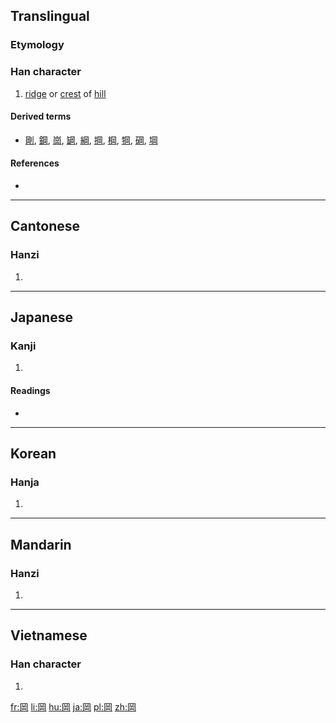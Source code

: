 {{also|冈}}
==Translingual==

===Etymology===
{{Han compound|网|山|c1=p|c2=s|t2=hill|ls=psc}}

===Han character===
{{Han char|rn=46|rad=山|as=05|sn=8|four=7722<sub>0</sub>|canj=月廿山 (BTU)|ids=⿵[[冂]]⿱[[䒑]][[山]]}}

# [[ridge]] or [[crest]] of [[hill]]

====Derived terms====
* [[剛]], [[鋼]], [[崗]], [[罁]], [[綱]], [[掆]], [[棡]], [[犅]], [[碙]], [[堈]]

====References====
* {{Han ref|kx=0308.390|dkj=07962|dj=0608.250|hdz=10100.140|uh=5CA1|ud=23713|bh=A9A3|bd=43427}}

----

==Cantonese==

===Hanzi===
{{yue-hanzi|jyut=[[gong1]]|y=gong1|sim=冈}}

# {{defn|lang=yue|sort=山05}}

----

==Japanese==

===Kanji===
{{ja-kanji|grade=|rs=山05}}

# {{defn|lang=ja|sort=山05}}

====Readings====
* {{ja-readings|on=[[こう]] (kō)|kun=[[おか]] (oka)}}

----

==Korean==

===Hanja===
{{ko-hanja|hangeul=강|rv=gang|mr=kang}}

# {{defn|lang=ko|sort=山05}}

----

==Mandarin==

===Hanzi===
{{cmn-hanzi|sim=冈|pin=[[gāng]] ([[gang1]])|wg=kang<sup>1</sup>}}

# {{defn|lang=cmn|sort=山05}}

----

==Vietnamese==

===Han character===
{{vi-hantu|[[cương]]|rs=山05}}

# {{defn|lang=vi|sort=山05}}

[[fr:岡]]
[[li:岡]]
[[hu:岡]]
[[ja:岡]]
[[pl:岡]]
[[zh:岡]]